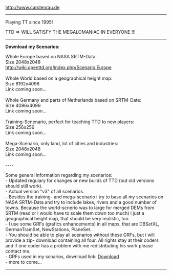 http://www.carstenrau.de

----

Playing TT since 1995!

TTD => WILL SATISFY THE MEGALOMANIAC IN EVERYONE !!!

----

'''Download my Scenarios:'''

Whole Europe based on NASA SRTM-Data:<br>
Size 2048x2048<br>
http://wiki.openttd.org/index.php/Scenario:Europe<br>
<br>
Whole World based on a geographical height map:<br>
Size 8192x4096<br>
Link coming soon...<br>
<br>
Whole Germany and parts of Netherlands based on SRTM-Date:<br>
Size 4096x4096<br>
Link coming soon...<br>
<br>
Training-Scnenario, perfect for teaching TTD to new players:<br>
Size 256x256<br>
Link coming soon...<br>
<br>
Mega-Scenario, only land, lot of cities and industries:<br>
Size 2048x2048<br>
Link coming soon...<br>
<br>
----

Some general information regarding my scenarios:<br>
- Updated regulary for changes or new builds of TTD (but old versions should still work).<br>
- Actual version "v3" of all scenarios.<br>
- Besides the training- and mega-scenario i try to base all my scenarios on NASA SRTM-Data and try to include lakes, rivers and a good number of towns. Because the world-scnerio was to large for merged DEMs from SRTM (read or i would have to scale them down too much) i just a geographical height map, that should be very realistic, too.<br>
- I use some GRFs (grafics enhancements) in all maps, that are DBSetXL, GermanTramSet, NewStations, PlaneSet.<br>
- You should be able to play all scenarios without these GRFs, but i will provide a zip- download containing all four. All rights stay at their coders and if one coder has a problem with me redistributing his work please contact me.<br>
- GRFs used in my scnarios, download link: [http://web1.delta234.server4you.de/diverses/grfs.zip Download]<br>
- more to come...<br>

----

{{en/Archive/Community/Users/Userbox Scenarios Team}}